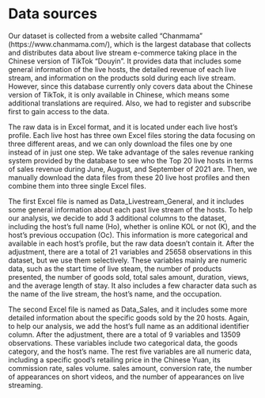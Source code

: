 # Data sources

Our dataset is collected from a website called “Chanmama" (https://www.chanmama.com/), which is the largest database that collects and distributes data about live stream e-commerce taking place in the Chinese version of TikTok “Douyin”. It provides data that includes some general information of the live hosts, the detailed revenue of each live stream, and information on the products sold during each live stream. However, since this database currently only covers data about the Chinese version of TikTok, it is only available in Chinese, which means some additional translations are required. Also, we had to register and subscribe first to gain access to the data.

The raw data is in Excel format, and it is located under each live host’s profile. Each live host has three own Excel files storing the data focusing on three different areas, and we can only download the files one by one instead of in just one step. We take advantage of the sales revenue ranking system provided by the database to see who the Top 20 live hosts in terms of sales revenue during June, August, and September of 2021 are. Then, we manually download the data files from these 20 live host profiles and then combine them into three single Excel files. 

The first Excel file is named as Data_Livestream_General, and it includes some general information about each past live stream of the hosts. To help our analysis, we decide to add 3 additional columns to the dataset, including the host’s full name (Ho), whether is online KOL or not (K), and the host’s previous occupation (Oc). This information is more categorical and available in each host’s profile, but the raw data doesn’t contain it. After the adjustment, there are a total of 21 variables and 25658 observations in this dataset, but we use them selectively. These variables mainly are numeric data, such as the start time of live steam, the number of products presented, the number of goods sold, total sales amount, duration, views, and the average length of stay. It also includes a few character data such as the name of the live stream, the host’s name, and the occupation.

The second Excel file is named as Data_Sales, and it includes some more detailed information about the specific goods sold by the 20 hosts. Again, to help our analysis, we add the host’s full name as an additional identifier column. After the adjustment, there are a total of 9 variables and 13509 observations. These variables include two categorical data, the goods category, and the host’s name. The rest five variables are all numeric data, including a specific good’s retailing price in the Chinese Yuan, its commission rate, sales volume. sales amount, conversion rate, the number of appearances on short videos, and the number of appearances on live streaming.